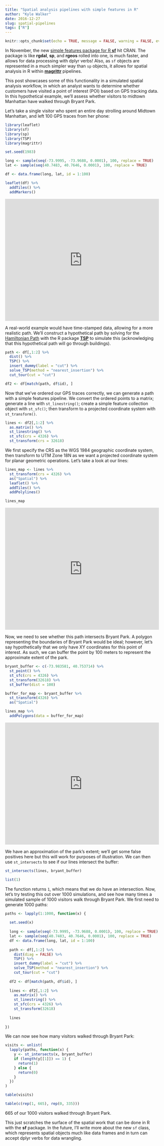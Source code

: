 ```yaml
---
title: "Spatial analysis pipelines with simple features in R"
author: "Kyle Walker"
date: 2016-12-27
slug: spatial-pipelines
tags: ["R"]
---
```


```r
knitr::opts_chunk$set(echo = TRUE, message = FALSE, warning = FALSE, eval = FALSE)
```

In November, the new [simple features package for R __sf__](https://cran.r-project.org/web/packages/sf/index.html) hit CRAN.  The package is like __rgdal__, __sp__, and __rgeos__ rolled into one, is much faster, and allows for data processing with dplyr verbs!  Also, as `sf` objects are represented in a much simpler way than `sp` objects, it allows for spatial analysis in R within [__magrittr__](https://cran.r-project.org/web/packages/magrittr/index.html) pipelines.

This post showcases some of this functionality in a simulated spatial analysis workflow, in which an analyst wants to determine whether customers have visited a point of interest (POI) based on GPS tracking data.  In this hypothetical example, we'll assess whether visitors to midtown Manhattan have walked through Bryant Park.  

Let’s take a single visitor who spent an entire day strolling around Midtown Manhattan, and left 100 GPS traces from her phone:

```r
library(leaflet)
library(sf)
library(sp)
library(TSP)
library(magrittr)

set.seed(1983)

long <- sample(seq(-73.9995, -73.9688, 0.0001), 100, replace = TRUE)
lat <- sample(seq(40.7483, 40.7646, 0.0001), 100, replace = TRUE)

df <- data.frame(long, lat, id = 1:100)

leaflet(df) %>%
  addTiles() %>%
  addMarkers()
```

<iframe src="http://walkerke.github.io/extras/blog/midtown_points.html" frameborder="0" scrolling="no" width="100%" height="400"></iframe>

A real-world example would have time-stamped data, allowing for a more realistic path.  We'll construct a hypothetical path by solving for the [Hamiltonian Path](https://en.wikipedia.org/wiki/Hamiltonian_path) with the R package [__TSP__](https://cran.r-project.org/web/packages/TSP/) to simulate this (acknowledging that this hypothetical path will go through buildings).  

```r
path <- df[,1:2] %>%
  dist() %>%
  TSP() %>%
  insert_dummy(label = "cut") %>%
  solve_TSP(method = "nearest_insertion") %>%
  cut_tour(cut = "cut") 

df2 <- df[match(path, df$id), ] 

```

Now that we've ordered our GPS traces correctly, we can generate a path with a simple features pipeline.  We convert the ordered points to a matrix; generate a line with `st_linestring()`; create a simple feature collection object with `st_sfc()`; then transform to a projected coordinate system with `st_transform()`.  

```r
lines <- df2[,1:2] %>%
  as.matrix() %>%
  st_linestring() %>%
  st_sfc(crs = 4326) %>%
  st_transform(crs = 32618)
```

We first specify the CRS as the WGS 1984 geographic coordinate system, then transform to UTM Zone 18N as we want a projected coordinate system for planar geometric operations.  Let's take a look at our lines:  

```r
lines_map <- lines %>%
  st_transform(crs = 4326) %>%
  as("Spatial") %>%
  leaflet() %>%
  addTiles() %>%
  addPolylines()

lines_map

```

<iframe src="http://walkerke.github.io/extras/blog/midtown_lines.html" frameborder="0" scrolling="no" width="100%" height="400"></iframe>

Now, we need to see whether this path intersects Bryant Park.  A polygon representing the boundaries of Bryant Park would be ideal; however, let's say hypothetically that we only have XY coordinates for this point of interest.  As such, we can buffer the point by 100 meters to represent the approximate extent of the park.  

```r
bryant_buffer <- c(-73.983581, 40.753714) %>%
  st_point() %>%
  st_sfc(crs = 4326) %>%
  st_transform(32618) %>%
  st_buffer(dist = 100)

buffer_for_map <- bryant_buffer %>%
  st_transform(4326) %>%
  as("Spatial")

lines_map %>%
  addPolygons(data = buffer_for_map)
```

<iframe src="http://walkerke.github.io/extras/blog/midtown_buffer.html" frameborder="0" scrolling="no" width="100%" height="400"></iframe>

We have an approximation of the park's extent; we'll get some false positives here but this will work for purposes of illustration.  We can then use `st_intersects` to see if our lines intersect the buffer: 

```r
st_intersects(lines, bryant_buffer)
```
```r
list(1)
```

The function returns `1`, which means that we do have an intersection.  Now, let's try testing this out over 1000 simulations, and see how many times a simulated sample of 1000 visitors walk through Bryant Park.  We first need to generate 1000 paths:  

```r
paths <- lapply(1:1000, function(x) {
  
  set.seed(x)
  
  long <- sample(seq(-73.9995, -73.9688, 0.0001), 100, replace = TRUE)
  lat <- sample(seq(40.7483, 40.7646, 0.0001), 100, replace = TRUE)
  df <- data.frame(long, lat, id = 1:100)
  
  path <- df[,1:2] %>%
    dist(diag = FALSE) %>%
    TSP() %>%
    insert_dummy(label = "cut") %>%
    solve_TSP(method = "nearest_insertion") %>%
    cut_tour(cut = "cut") 
  
  df2 <- df[match(path, df$id), ] 
  
  lines <- df2[,1:2] %>%
    as.matrix() %>%
    st_linestring() %>%
    st_sfc(crs = 4326) %>%
    st_transform(32618)
  
  lines
  
})

```

We can now see how many visitors walked through Bryant Park: 

```r
visits <- unlist(
  lapply(paths, function(x) {
    y <- st_intersects(x, bryant_buffer)
    if (length(y[[1]]) == 1) {
      return(1)
    } else {
      return(0)
    } 
  })
)

table(visits)
```

```r
table(c(rep(1, 665), rep(0, 335)))
```

665 of our 1000 visitors walked through Bryant Park.  

This just scratches the surface of the spatial work that can be done in R with the __sf__ package.  In the future, I'll write more about the new `sf` class, which represents spatial objects much like data frames and in turn can accept dplyr verbs for data wrangling.  
